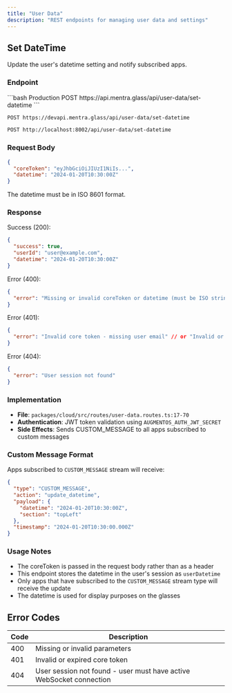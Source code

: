 ```yaml
---
title: "User Data"
description: "REST endpoints for managing user data and settings"
---
```


## Set DateTime

Update the user's datetime setting and notify subscribed apps.

### Endpoint

<CodeGroup>
```bash Production
POST https://api.mentra.glass/api/user-data/set-datetime
```

```bash Development
POST https://devapi.mentra.glass/api/user-data/set-datetime
```

```bash Local
POST http://localhost:8002/api/user-data/set-datetime
```
</CodeGroup>

### Request Body

```json
{
  "coreToken": "eyJhbGciOiJIUzI1NiIs...",
  "datetime": "2024-01-20T10:30:00Z"
}
```

<Note>
The datetime must be in ISO 8601 format.
</Note>

### Response

Success (200):
```json
{
  "success": true,
  "userId": "user@example.com",
  "datetime": "2024-01-20T10:30:00Z"
}
```

Error (400):
```json
{
  "error": "Missing or invalid coreToken or datetime (must be ISO string)"
}
```

Error (401):
```json
{
  "error": "Invalid core token - missing user email" // or "Invalid or expired core token"
}
```

Error (404):
```json
{
  "error": "User session not found"
}
```

### Implementation

- **File**: `packages/cloud/src/routes/user-data.routes.ts:17-70`
- **Authentication**: JWT token validation using `AUGMENTOS_AUTH_JWT_SECRET`
- **Side Effects**: Sends CUSTOM_MESSAGE to all apps subscribed to custom messages

### Custom Message Format

Apps subscribed to `CUSTOM_MESSAGE` stream will receive:

```json
{
  "type": "CUSTOM_MESSAGE",
  "action": "update_datetime",
  "payload": {
    "datetime": "2024-01-20T10:30:00Z",
    "section": "topLeft"
  },
  "timestamp": "2024-01-20T10:30:00.000Z"
}
```

### Usage Notes

- The coreToken is passed in the request body rather than as a header
- This endpoint stores the datetime in the user's session as `userDatetime`
- Only apps that have subscribed to the `CUSTOM_MESSAGE` stream type will receive the update
- The datetime is used for display purposes on the glasses

## Error Codes

| Code | Description |
|------|-------------|
| 400 | Missing or invalid parameters |
| 401 | Invalid or expired core token |
| 404 | User session not found - user must have active WebSocket connection |